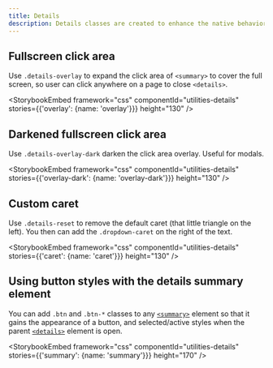 ```yaml
---
title: Details
description: Details classes are created to enhance the native behaviors of details elements.
---
```


## Fullscreen click area

Use `.details-overlay` to expand the click area of `<summary>` to cover the full screen, so user can click anywhere on a page to close `<details>`.

<StorybookEmbed
  framework="css"
  componentId="utilities-details"
  stories={{'overlay': {name: 'overlay'}}}
  height="130"
/>

## Darkened fullscreen click area

Use `.details-overlay-dark` darken the click area overlay. Useful for modals.

<StorybookEmbed
  framework="css"
  componentId="utilities-details"
  stories={{'overlay-dark': {name: 'overlay-dark'}}}
  height="130"
/>

## Custom caret

Use `.details-reset` to remove the default caret (that little triangle on the left). You then can add the `.dropdown-caret` on the right of the text.

<StorybookEmbed
  framework="css"
  componentId="utilities-details"
  stories={{'caret': {name: 'caret'}}}
  height="130"
/>

## Using button styles with the details summary element

You can add `.btn` and `.btn-*` classes to any
[`<summary>`](https://developer.mozilla.org/en-US/docs/Web/HTML/Element/summary)
element so that it gains the appearance of a button, and
selected/active styles when the parent
[`<details>`](https://developer.mozilla.org/en-US/docs/Web/HTML/Element/details)
element is open.

<StorybookEmbed
  framework="css"
  componentId="utilities-details"
  stories={{'summary': {name: 'summary'}}}
  height="170"
/>
